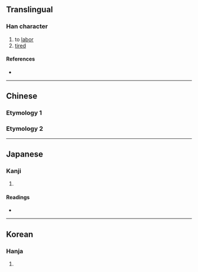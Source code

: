 {{character info/new}}
==Translingual==

===Han character===
{{Han char|rn=19|rad=力|as=08|sn=10|four=|canj=FUKS|ids=⿰卷力}}

# to [[labor]]
# [[tired]]

====References====
* {{Han ref|kx=0147.390|dkj=02366|dj=0333.040|hdz=10373.090|uh=52CC|ud=21196}}

----

==Chinese==

===Etymology 1===
{{zh-see|倦|v}}

===Etymology 2===
{{zh-see|勬|v}}

----

==Japanese==

===Kanji===
{{ja-kanji|grade=|rs=力08}}

# {{rfdef|ja|sort=力08}}

====Readings====
* {{ja-readings|on=[[けん]] (ken), [[かん]] (kan), [[げん]] (gen)|kun=[[つとめる]] (tsutomeru), [[うむ]] (umu)}}

----

==Korean==

===Hanja===
{{ko-hanja|hangeul=권|rv=gwon|mr=kwŏn}}

# {{rfdef|ko|sort=力08}}